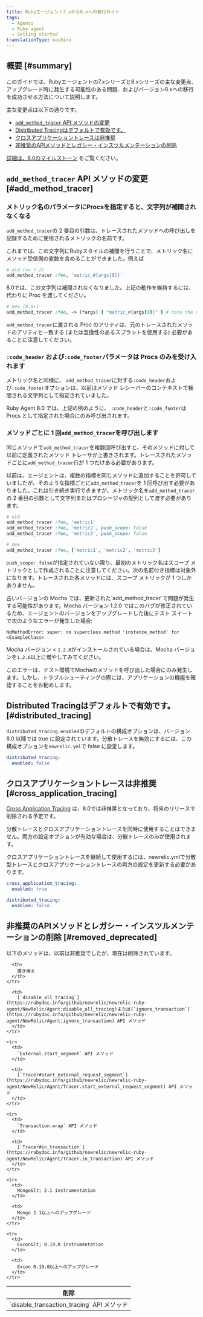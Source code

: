 ```yaml
---
title: Rubyエージェント7.xから8.xへの移行ガイド
tags:
  - Agents
  - Ruby agent
  - Getting started
translationType: machine
---
```


## 概要 [#summary]

このガイドでは、Rubyエージェントの7.xシリーズと8.xシリーズの主な変更点、アップグレード時に発生する可能性のある問題、およびバージョン8.xへの移行を成功させる方法について説明します。

主な変更点は以下の通りです。

* [`add_method_tracer` API メソッドの変更](#add_method_tracer)
* [Distributed Tracingはデフォルトで有効です。](#distributed_tracing)
* [クロスアプリケーショントレースは非推奨](#cross_application_tracing)
* [非推奨のAPIメソッドとレガシー・インスツルメンテーションの削除](#removed_deprecated)

[詳細は、8.0のマイルストーン](https://github.com/newrelic/newrelic-ruby-agent/milestone/10?closed=1) をご覧ください。

## `add_method_tracer` API メソッドの変更 [#add_method_tracer]

### メトリック名のパラメータにProcsを指定すると、文字列が補間されなくなる

`add_method_tracer`の 2 番目の引数は、トレースされたメソッドへの呼び出しを記録するために使用されるメトリックの名前です。

これまでは、この文字列にRubyスタイルの補間を行うことで、メトリック名にメソッド受信側の変数を含めることができました。例えば

```ruby
# old (<= 7.2)
add_method_tracer :foo, 'metric_#{args[0]}'
```

8.0では、この文字列は補間されなくなりました。上記の動作を維持するには、代わりに Proc を渡してください。

```ruby
# new (8.0+)
add_method_tracer :foo, -> (*args) { "metric_#{args[0]}" } # note the double-quotes
```

`add_method_tracer`に渡される Proc のアリティは、元のトレースされたメソッドのアリティと一致する (または互換性のあるスプラットを使用する) 必要があることに注意してください。

### `:code_header` および`:code_footer`パラメータは Procs のみを受け入れます

メトリック名と同様に、 `add_method_tracer`に対する`:code_header`および`:code_footer`オプションは、以前はメソッド レシーバーのコンテキストで補間される文字列として指定されていました。

Ruby Agent 8.0 では、上記の例のように、 `:code_header`と`:code_footer`は Procs として指定された場合にのみ呼び出されます。

### メソッドごとに 1 回`add_method_tracer`を呼び出します

同じメソッドで`add_method_tracer`を複数回呼び出すと、そのメソッドに対して以前に定義されたメソッド トレーサが上書きされます。トレースされたメソッドごとに`add_method_tracer`行が 1 つだけある必要があります。

以前は、エージェントは、複数の指標を同じメソッドに追加することを許可していましたが、そのような指標ごとに`add_method_tracer`を 1 回呼び出す必要がありました。これは引き続き実行できますが、メトリック名を`add_method_tracer`の 2 番目の引数として文字列またはプロシージャの配列として渡す必要があります。

```ruby
# old
add_method_tracer :foo, 'metric1'
add_method_tracer :foo, 'metric2', push_scope: false
add_method_tracer :foo, 'metric3', push_scope: false
```

```ruby
# new
add_method_tracer :foo, ['metric1', 'metric2', 'metric3']
```

`push_scope: false`が指定されていない限り、最初のメトリック名はスコープ メトリックとして作成されることに注意してください。次の名前付き指標は対象外になります。トレースされた各メソッドには、スコープ メトリックが 1 つしかありません。

<Callout variant="tip">
  古いバージョンの Mocha では、更新された`add_method_tracer`で問題が発生する可能性があります。Mocha バージョン 1.2.0 ではこのバグが修正されているため、エージェントのバージョンをアップグレードした後にテスト スイートで次のようなエラーが発生した場合:

  ```
  NoMethodError: super: no superclass method 'instance_method' for <ExampleClass>
  ```

  Mocha バージョン &lt; `1.2.0`がインストールされている場合は、Mocha バージョンを`1.2.0`以上に増やしてみてください。

  このエラーは、テスト環境でMochaのメソッドを呼び出した場合にのみ発生します。しかし、トラブルシューティングの際には、アプリケーションの機能を確認することをお勧めします。
</Callout>

## Distributed Tracingはデフォルトで有効です。 [#distributed_tracing]

`distributed_tracing.enabled`のデフォルトの構成オプションは、バージョン 8.0 以降では true に設定されています。分散トレースを無効にするには、この構成オプションを`newrelic.yml`で false に設定します。

```yml
distributed_tracing:
  enabled: false
```

## クロスアプリケーショントレースは非推奨 [#cross_application_tracing]

[Cross Application Tracing](/docs/agents/ruby-agent/features/cross-application-tracing-ruby/) は、8.0では非推奨となっており、将来のリリースで削除される予定です。

<Callout variant="tip">
  分散トレースとクロスアプリケーショントレースを同時に使用することはできません。両方の設定オプションが有効な場合は、分散トレースのみが使用されます。

  クロスアプリケーショントレースを継続して使用するには、newrelic.ymlで分散型トレースとクロスアプリケーショントレースの両方の設定を更新する必要があります。

  ```yml
  cross_application_tracing:
    enabled: true

  distributed_tracing:
    enabled: false
  ```
</Callout>

## 非推奨のAPIメソッドとレガシー・インスツルメンテーションの削除 [#removed_deprecated]

以下のメソッドは、以前は非推奨でしたが、現在は削除されています。

<table>
  <thead>
    <tr>
      <th>
        削除
      </th>

      <th>
        置き換え
      </th>
    </tr>
  </thead>

  <tbody>
    <tr>
      <td>
        `disable_transaction_tracing` API メソッド
      </td>

      <td>
        [`disable_all_tracing`](https://rubydoc.info/github/newrelic/newrelic-ruby-agent/NewRelic/Agent:disable_all_tracing)または[`ignore_transaction`](https://rubydoc.info/github/newrelic/newrelic-ruby-agent/NewRelic/Agent:ignore_transaction) API メソッド
      </td>
    </tr>

    <tr>
      <td>
        `External.start_segment` API メソッド
      </td>

      <td>
        [`Tracer#start_external_request_segment`](https://rubydoc.info/github/newrelic/newrelic-ruby-agent/NewRelic/Agent/Tracer.start_external_request_segment) API メソッド
      </td>
    </tr>

    <tr>
      <td>
        `Transaction.wrap` API メソッド
      </td>

      <td>
        [`Tracer#in_transaction`](https://rubydoc.info/github/newrelic/newrelic-ruby-agent/NewRelic/Agent/Tracer.in_transaction) API メソッド
      </td>
    </tr>

    <tr>
      <td>
        Mongo&lt; 2.1 instrumentation
      </td>

      <td>
        Mongo 2.1以上へのアップグレード
      </td>
    </tr>

    <tr>
      <td>
        Excon&lt; 0.19.0 instrumentation
      </td>

      <td>
        Excon 0.19.0以上へのアップグレード
      </td>
    </tr>
  </tbody>
</table>